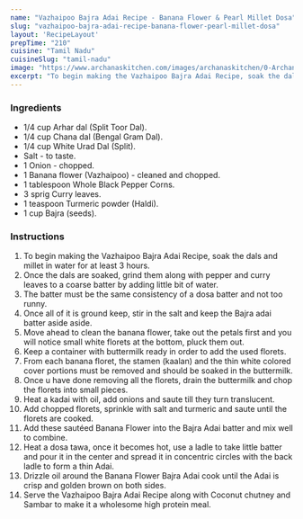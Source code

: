 ---
name: "Vazhaipoo Bajra Adai Recipe - Banana Flower & Pearl Millet Dosa"
slug: "vazhaipoo-bajra-adai-recipe-banana-flower-pearl-millet-dosa"
layout: 'RecipeLayout'
prepTime: "210"
cuisine: "Tamil Nadu"
cuisineSlug: "tamil-nadu"
image: "https://www.archanaskitchen.com/images/archanaskitchen/0-Archanas-Kitchen-Recipes/2017/9-oct/_Vazhaipoo_Bajra_Adai_Recipe_Banana_Flower__Pear_Millet_Crepe-9313.jpg"
excerpt: "To begin making the Vazhaipoo Bajra Adai Recipe, soak the dals and millet in water for at least 3 hours"
---

### Ingredients

- 1/4 cup Arhar dal (Split Toor Dal).
- 1/4 cup Chana dal (Bengal Gram Dal).
- 1/4 cup White Urad Dal (Split).
- Salt - to taste.
- 1 Onion - chopped.
- 1 Banana flower (Vazhaipoo) - cleaned and chopped.
- 1 tablespoon Whole Black Pepper Corns.
- 3 sprig Curry leaves.
- 1 teaspoon Turmeric powder (Haldi).
- 1 cup Bajra (seeds).

### Instructions

1. To begin making the Vazhaipoo Bajra Adai Recipe, soak the dals and millet in water for at least 3 hours.
1. Once the dals are soaked, grind them along with pepper and curry leaves to a coarse batter by adding little bit of water.
1. The batter must be the same consistency of a dosa batter and not too runny.
1. Once all of it is ground keep, stir in the salt and keep the Bajra adai batter aside aside.
1. Move ahead to clean the banana flower, take out the petals first and you will notice small white florets at the bottom, pluck them out.
1. Keep a container with buttermilk ready in order to add the used florets.
1. From each banana floret, the stamen (kaalan) and the thin white colored cover portions must be removed and should be soaked in the buttermilk.
1. Once u have done removing all the florets, drain the buttermilk and chop the florets into small pieces.
1. Heat a kadai with oil, add onions and saute till they turn translucent.
1. Add chopped florets, sprinkle with salt and turmeric and saute until the florets are cooked.
1. Add these sautéed Banana Flower into the Bajra Adai batter and mix well to combine.
1. Heat a dosa tawa, once it becomes hot, use a ladle to take little batter and pour it in the center and spread it in concentric circles with the back ladle to form a thin Adai.
1. Drizzle oil around the Banana Flower Bajra Adai cook until the Adai is crisp and golden brown on both sides.
1. Serve the Vazhaipoo Bajra Adai Recipe along with Coconut chutney and Sambar to make it a wholesome high protein meal.
